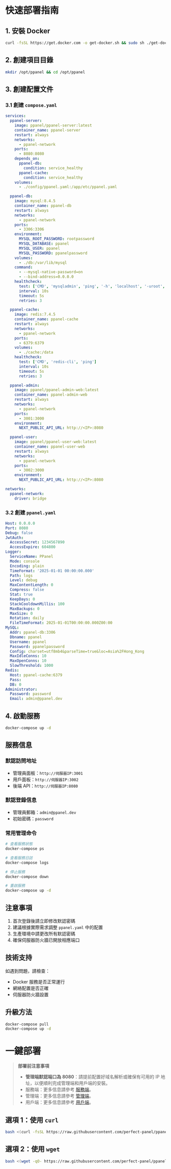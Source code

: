 # 快速部署指南

## 1. 安裝 Docker

```bash
curl -fsSL https://get.docker.com -o get-docker.sh && sudo sh ./get-docker.sh
```

## 2. 創建項目目錄

```bash
mkdir /opt/ppanel && cd /opt/ppanel
```

## 3. 創建配置文件

### 3.1 創建 `compose.yaml`

```yaml
services:
  ppanel-server:
    image: ppanel/ppanel-server:latest
    container_name: ppanel-server
    restart: always
    networks:
      - ppanel-network
    ports:
      - 8080:8080
    depends_on:
      ppanel-db:
        condition: service_healthy
      ppanel-cache:
        condition: service_healthy
    volumes:
      - ./config/ppanel.yaml:/app/etc/ppanel.yaml

  ppanel-db:
    image: mysql:8.4.5
    container_name: ppanel-db
    restart: always
    networks:
      - ppanel-network
    ports:
      - 3306:3306
    environment:
      MYSQL_ROOT_PASSWORD: rootpassword
      MYSQL_DATABASE: ppanel
      MYSQL_USER: ppanel
      MYSQL_PASSWORD: ppanelpassword
    volumes:
      - ./db:/var/lib/mysql
    command:
      - --mysql-native-password=on
      - --bind-address=0.0.0.0
    healthcheck:
      test: ['CMD', 'mysqladmin', 'ping', '-h', 'localhost', '-uroot', '-prootpassword']
      interval: 10s
      timeout: 5s
      retries: 3

  ppanel-cache:
    image: redis:7.4.5
    container_name: ppanel-cache
    restart: always
    networks:
      - ppanel-network
    ports:
      - 6379:6379
    volumes:
      - ./cache:/data
    healthcheck:
      test: ['CMD', 'redis-cli', 'ping']
      interval: 10s
      timeout: 5s
      retries: 3

  ppanel-admin:
    image: ppanel/ppanel-admin-web:latest
    container_name: ppanel-admin-web
    restart: always
    networks:
      - ppanel-network
    ports:
      - 3001:3000
    environment:
      NEXT_PUBLIC_API_URL: http://<IP>:8080

  ppanel-user:
    image: ppanel/ppanel-user-web:latest
    container_name: ppanel-user-web
    restart: always
    networks:
      - ppanel-network
    ports:
      - 3002:3000
    environment:
      NEXT_PUBLIC_API_URL: http://<IP>:8080

networks:
  ppanel-network:
    driver: bridge
```

### 3.2 創建 `ppanel.yaml`

```yaml
Host: 0.0.0.0
Port: 8080
Debug: false
JwtAuth:
  AccessSecret: 1234567890
  AccessExpire: 604800
Logger:
  ServiceName: PPanel
  Mode: console
  Encoding: plain
  TimeFormat: '2025-01-01 00:00:00.000'
  Path: logs
  Level: debug
  MaxContentLength: 0
  Compress: false
  Stat: true
  KeepDays: 0
  StackCooldownMillis: 100
  MaxBackups: 0
  MaxSize: 0
  Rotation: daily
  FileTimeFormat: 2025-01-01T00:00:00.000Z00:00
MySQL:
  Addr: ppanel-db:3306
  Dbname: ppanel
  Username: ppanel
  Password: ppanelpassword
  Config: charset=utf8mb4&parseTime=true&loc=Asia%2FHong_Kong
  MaxIdleConns: 10
  MaxOpenConns: 10
  SlowThreshold: 1000
Redis:
  Host: ppanel-cache:6379
  Pass:
  DB: 0
Administrator:
  Password: password
  Email: admin@ppanel.dev
```

## 4. 啟動服務

```bash
docker-compose up -d
```

## 服務信息

### 默認訪問地址

- 管理員面板：`http://伺服器IP:3001`
- 用戶面板：`http://伺服器IP:3002`
- 後端 API：`http://伺服器IP:8080`

### 默認登錄信息

- 管理員郵箱：`admin@ppanel.dev`
- 初始密碼：`password`

### 常用管理命令

```bash
# 查看服務狀態
docker-compose ps

# 查看服務日誌
docker-compose logs

# 停止服務
docker-compose down

# 重啟服務
docker-compose up -d
```

## 注意事項

1. 首次登錄後請立即修改默認密碼
2. 建議根據實際需求調整 `ppanel.yaml` 中的配置
3. 生產環境中請更改所有默認密碼
4. 確保伺服器防火牆已開放相應端口

## 技術支持

如遇到問題，請檢查：

- Docker 服務是否正常運行
- 網絡配置是否正確
- 伺服器防火牆設置

## 升級方法

```bash
docker-compose pull
docker-compose up -d
```

# 一鍵部署

> **部署前注意事項**
>
> - **管理端默認端口為 8080**：請提前配置好域名解析或確保有可用的 IP 地址，以便順利完成管理端和用戶端的安裝。
> - 服務端：更多信息請參考 [服務端](/zh-HK/docs/server/config)。
> - 管理端：更多信息請參考 [管理端](/zh-HK/docs/admin/config)。
> - 用戶端：更多信息請參考 [用戶端](/zh-HK/docs/user/config)。

## 選項 1：使用 `curl`

```bash
bash <(curl -fsSL https://raw.githubusercontent.com/perfect-panel/ppanel-script/refs/heads/main/install.sh)
```

## 選項 2：使用 `wget`

```bash
bash <(wget -qO- https://raw.githubusercontent.com/perfect-panel/ppanel-script/refs/heads/main/install.sh)
```


<Giscus />
